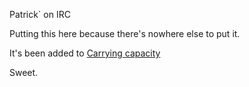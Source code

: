 Patrick` on IRC

Putting this here because there's nowhere else to put it.

It's been added to [[en/Community/Railway Designs|Carrying capacity]]

Sweet.